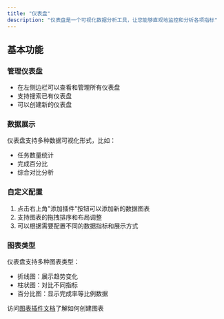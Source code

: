 ```yaml
---
title: "仪表盘"
description: "仪表盘是一个可视化数据分析工具，让您能够直观地监控和分析各项指标"
---
```


## 基本功能

### 管理仪表盘
- 在左侧边栏可以查看和管理所有仪表盘
- 支持搜索已有仪表盘
- 可以创建新的仪表盘

### 数据展示
仪表盘支持多种数据可视化形式，比如：
- 任务数量统计
- 完成百分比
- 综合对比分析

### 自定义配置
1. 点击右上角"添加插件"按钮可以添加新的数据图表
2. 支持图表的拖拽排序和布局调整
3. 可以根据需要配置不同的数据指标和展示方式

### 图表类型
仪表盘支持多种图表类型：
- 折线图：展示趋势变化
- 柱状图：对比不同指标
- 百分比图：显示完成率等比例数据

访问[图表插件文档](/zh/basic/plugin/chart)了解如何创建图表
